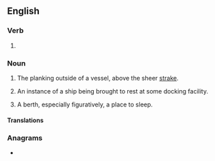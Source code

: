 ==English==

===Verb===
{{head|en|present participle}}

# {{present participle of|berth|lang=en|nocat=1}}

===Noun===
{{en-noun}}

# {{lb|en|obsolete|nautical}} The planking outside of a vessel, above the sheer [[strake]].
# {{lb|en|nautical}} An instance of a ship being brought to rest at some docking facility.
# A berth, especially figuratively, a place to sleep.

====Translations====
{{trans-top|The occasion of a ship being brought to rest at a docking facility}}
{{trans-mid}}
{{trans-bottom}}

===Anagrams===
* {{anagrams|en|brighten|bringeth}}
